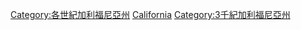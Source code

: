 {{category pair|20世紀加利福尼亞州|22世紀加利福尼亞州}}
{{Commons category|California in the 21sy century}}

[[Category:各世紀加利福尼亞州|Category:各世紀加利福尼亞州]]
[[Category:21世紀美國各州|California]]
[[Category:3千紀加利福尼亞州|Category:3千紀加利福尼亞州]]